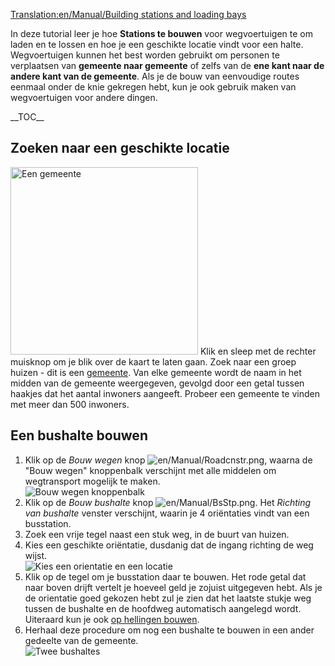 [[Translation:en/Manual/Building stations and loading bays]]
{{nl/Manual/Tutorial/Tutorial}}

In deze tutorial leer je hoe '''Stations te bouwen''' voor wegvoertuigen te om laden en te lossen en hoe je een geschikte locatie vindt voor een halte. Wegvoertuigen kunnen het best worden gebruikt om personen te verplaatsen van '''gemeente naar gemeente''' of zelfs van de '''ene kant naar de andere kant van de gemeente'''. Als je de bouw van eenvoudige routes eenmaal onder de knie gekregen hebt, kun je ook gebruik maken van wegvoertuigen voor andere dingen.

__TOC__

==Zoeken naar een geschikte locatie==
[[File:nl/Manual/Tutorial bus 1.png|thumb|300px|left|Een gemeente]]
Klik en sleep met de rechter muisknop om je blik over de kaart te laten gaan. Zoek naar een groep huizen - dit is een [[nl/Manual/Gemeente|gemeente]]. Van elke gemeente wordt de naam in het midden van de gemeente weergegeven, gevolgd door een getal tussen haakjes dat het aantal inwoners aangeeft. Probeer een gemeente te vinden met meer dan 500 inwoners. 
<br clear="left" />

==Een bushalte bouwen==
# Klik op de ''Bouw wegen'' knop [[File:en/Manual/Roadcnstr.png]], waarna de "Bouw wegen" knoppenbalk verschijnt met alle middelen om wegtransport mogelijk te maken.<br/>[[File:nl/Manual/Road construction.png|none|frame|Bouw wegen knoppenbalk]]
# Klik op de ''Bouw bushalte'' knop [[File:en/Manual/BsStp.png]]. Het ''Richting van bushalte'' venster verschijnt, waarin je 4 oriëntaties vindt van een busstation.
# Zoek een vrije tegel naast een stuk weg, in de buurt van huizen.
# Kies een geschikte oriëntatie, dusdanig dat de ingang richting de weg wijst.<br/>[[File:nl/Manual/Tutorial bus 2.png|frame|none|Kies een orientatie en een locatie]]
# Klik op de tegel om je busstation daar te bouwen. Het rode getal dat naar boven drijft vertelt je hoeveel geld je zojuist uitgegeven hebt. Als je de orientatie goed gekozen hebt zul je zien dat het laatste stukje weg tussen de bushalte en de hoofdweg automatisch aangelegd wordt. Uiteraard kun je ook [[nl/Archive/Manual/Settings/Bouwen op hellingen|op hellingen bouwen]].
# Herhaal deze procedure om nog een bushalte te bouwen in een ander gedeelte van de gemeente.<br/>[[File:en/Manual/Tutorial bus 3.png|frame|none|Twee bushaltes]]